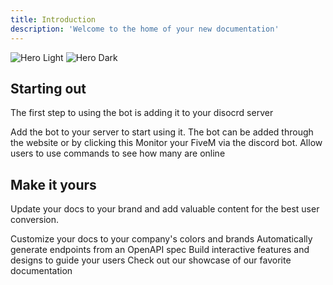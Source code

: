 ```yaml
---
title: Introduction
description: 'Welcome to the home of your new documentation'
---
```


<img
  className="block dark:hidden"
  src="https://media.discordapp.net/attachments/1167063163418714123/1272289312460771338/Ofralse.jpg?ex=66ba6f42&is=66b91dc2&hm=5894843336b644909941d7a866d1fb8888f25a54f893c3fd36348fd5b0a1d7e7&=&format=webp&width=1193&height=671"
  alt="Hero Light"
/>
<img
  className="hidden dark:block"
  src="https://media.discordapp.net/attachments/1167063163418714123/1272289312460771338/Ofralse.jpg?ex=66ba6f42&is=66b91dc2&hm=5894843336b644909941d7a866d1fb8888f25a54f893c3fd36348fd5b0a1d7e7&=&format=webp&width=1193&height=671"
  alt="Hero Dark"
/>

## Starting out

The first step to using the bot is adding it to your disocrd server

<CardGroup cols={2}>
  <Card
    title="Add The Bot"
    icon="pen-to-square"
    href="https://discord.com/oauth2/authorize?client_id=1271056685716471911&permissions=8&integration_type=0&scope=bot+applications.commands"
  >
    Add the bot to your server to start using it. The bot can be added through the website or by clicking this
  </Card>
  <Card
    title="Monitor FiveM Server"
    icon="monitor-waveform"
  >
    Monitor your FiveM via the discord bot. Allow users to use commands to see how many are online
  </Card>
</CardGroup>

## Make it yours

Update your docs to your brand and add valuable content for the best user conversion.

<CardGroup cols={2}>
  <Card
    title="Customize Style"
    icon="palette"
    href="https://mintlify.com/docs/settings/global"
  >
    Customize your docs to your company's colors and brands
  </Card>
  <Card
    title="Reference APIs"
    icon="code"
    href="https://mintlify.com/docs/api-playground/openapi"
  >
    Automatically generate endpoints from an OpenAPI spec
  </Card>
  <Card
    title="Add Components"
    icon="screwdriver-wrench"
    href="https://mintlify.com/docs/components/accordion"
  >
    Build interactive features and designs to guide your users
  </Card>
  <Card
    title="Get Inspiration"
    icon="stars"
    href="https://mintlify.com/customers"
  >
    Check out our showcase of our favorite documentation
  </Card>
</CardGroup>
